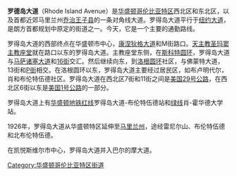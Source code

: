 {{Infobox street
| name                    =罗德岛大道
| native_name             =Rhode Island Avenue
| location                = 美国[[华盛顿哥伦比亚特区|华盛顿哥伦比亚特区]]
| coordinates             = {{coord|38|55|14.65|N|76|59|52.15|W|region:US-MD_type:landmark|display=inline,title}}
| direction_a             = 西
| terminus_a              = [[康涅狄格大道|康涅狄格大道]]
| direction_b             = 东
| terminus_b              = {{jct|state=MD|US|1|name1=罗德岛大道}}
| junction                = 斯科特圆环<br>洛根圆环<br>7街/ [[乔治亚大道|乔治亚大道]]<br>[[佛罗里达大道|佛罗里达大道]]<br>北国会街
}}
'''罗德岛大道'''（Rhode Island Avenue）是[[华盛顿哥伦比亚特区|华盛顿哥伦比亚特区]]西北区和东北区，以及首都近郊马里兰州[[乔治王子县|乔治王子县]]的一条对角线大道。罗得岛大道平行于[[纽约大道|纽约大道]]，是朗方首都规划中原定的街道之一。今天，它是一个主要的通勤路线。

罗得岛大道的西部终点在华盛顿市中心，[[康涅狄格大道|康涅狄格大道]]和M街路口。[[天主教|天主教]][[圣玛窦主教座堂_(华盛顿)|圣玛窦主教座堂]]就在路口以东的罗得岛大道。主教座堂东侧，在[[斯科特圆环|斯科特圆环]]，罗得岛大道与[[马萨诸塞大道|马萨诸塞大道]]和[[16街|16街]]交汇。然后继续向东，到[[洛根圆环_(华盛顿)|洛根圆环]]社区，与佛蒙特大道，13街和[[P街|P街]]相交。在洛根圆环以东，罗得岛大道主要经过居民区，如布卢明代尔，肖和布伦特伍德社区。罗得岛大道在西北区7街和11街之间是[[国道29号_(美国)|美国29号公路]]，在西北区6街以东是[[1号美国国道|美国1号公路]]的一部分。

罗得岛大道上有[[華盛頓地鐵|华盛顿地铁]][[華盛頓地鐵紅線|红线]]罗得岛大道-布伦特伍德站和[[華盛頓地鐵綠線|绿线]]肖-霍华德大学站。

1926年，罗得岛大道从华盛顿特区延伸至[[马里兰州|马里兰州]]，途经雷尼尔山、布伦特伍德和北布伦特伍德。

在凯悦斯维尔市中心，罗得岛大道并入巴尔的摩大道。
{{华盛顿哥伦比亚特区街道}}{{reflist}}
[[Category:华盛顿哥伦比亚特区街道|Category:华盛顿哥伦比亚特区街道]]